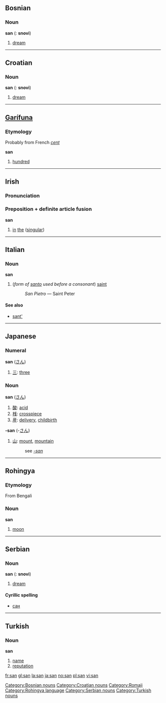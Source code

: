 {{see|San|şan}}

==Bosnian==

===Noun===
'''san''' {{m}} {{s}} ({{p}}: '''snovi''')
#[[dream]]

[[Category:Bosnian nouns]]


----

==Croatian==

===Noun===
'''san''' {{m}} {{s}} ({{p}}: '''snovi''')
#[[dream]]

[[Category:Croatian nouns]]


----

==[[Garífuna]]==

===Etymology===
Probably from French ''[[cent#French|cent]]''

'''san'''
# [[hundred]]

----

==Irish==
===Pronunciation===
{{IPA|[sən]}}

===Preposition + definite article fusion===
'''san'''
#[[in]] [[the]] ([[singular]])

----

==Italian==
===Noun===
'''san'''
#(''form of [[santo]] used before a consonant'') [[saint]]
#:''San Pietro'' &mdash; Saint Peter

====See also====
*[[sant']]


----

==Japanese==
===Numeral===
'''san''' ([[さん]])
#[[三]]: [[three]]

===Noun===
'''san''' ([[さん]])
#[[酸]]: [[acid]]
#[[桟]]: [[crosspiece]]
#[[産]]: [[delivery]], [[childbirth]]

[[Category:Romaji]]

'''-san''' (-[[さん]])
#[[山]]: [[mount]], [[mountain]]
#:see ''[[-san]]''

----

==Rohingya==
===Etymology===
From Bengali
===Noun===
'''san'''

# [[moon]]

[[Category:Rohingya language]]

----

==Serbian==

===Noun===
'''san''' {{m}} {{s}} ({{p}}: '''snovi''')
#[[dream]]

====Cyrillic spelling====
*[[сан#Serbian|сан]]

[[Category:Serbian nouns]]


----

==Turkish==
===Noun===
'''san'''
#[[name]]
#[[reputation]]

[[Category:Turkish nouns]]

[[fr:san]]
[[gl:san]]
[[la:san]]
[[ja:san]]
[[no:san]]
[[pl:san]]
[[vi:san]]
